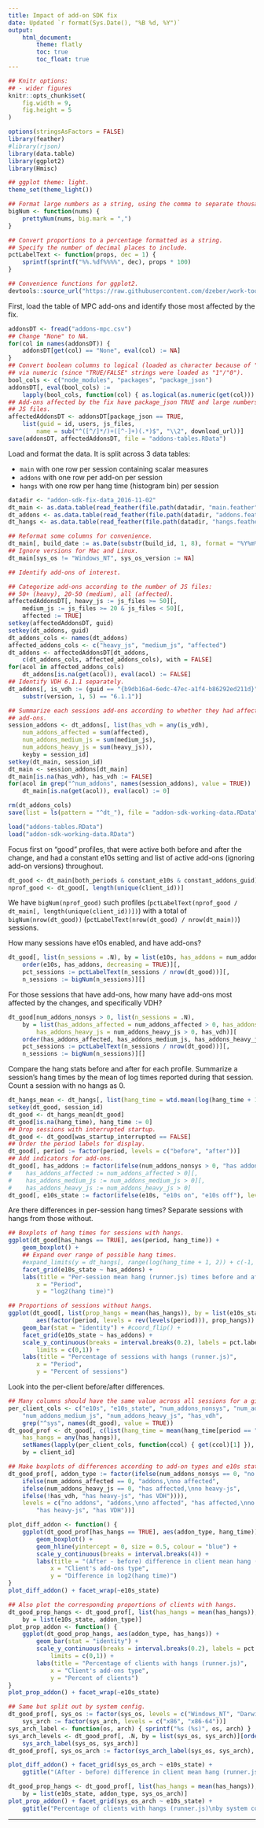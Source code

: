 ```yaml
---
title: Impact of add-on SDK fix
date: Updated `r format(Sys.Date(), "%B %d, %Y")`
output:
    html_document:
        theme: flatly
        toc: true
        toc_float: true
---
```


```r
## Knitr options:
## - wider figures
knitr::opts_chunk$set(
    fig.width = 9,
    fig.height = 5
)

options(stringsAsFactors = FALSE)
library(feather)
#library(rjson)
library(data.table)
library(ggplot2)
library(Hmisc)

## ggplot theme: light.
theme_set(theme_light())

## Format large numbers as a string, using the comma to separate thousands.
bigNum <- function(nums) {
    prettyNum(nums, big.mark = ",")
}

## Convert proportions to a percentage formatted as a string.
## Specify the number of decimal places to include.
pctLabelText <- function(props, dec = 1) {
    sprintf(sprintf("%%.%df%%%%", dec), props * 100)
}

## Convenience functions for ggplot2.
devtools::source_url("https://raw.githubusercontent.com/dzeber/work-tools/master/R/utils/ggplot.R")
```

First, load the table of MPC add-ons and identify those most affected by the fix.

```r
addonsDT <- fread("addons-mpc.csv")
## Change "None" to NA.
for(col in names(addonsDT)) {
    addonsDT[get(col) == "None", eval(col) := NA]
}
## Convert boolean columns to logical (loaded as character because of "None"s)
## via numeric (since "TRUE/FALSE" strings were loaded as "1"/"0").
bool_cols <- c("node_modules", "packages", "package_json")
addonsDT[, eval(bool_cols) :=
    lapply(bool_cols, function(col) { as.logical(as.numeric(get(col))) })]
## Add-ons affected by the fix have package_json TRUE and large numbers of
## JS files.
affectedAddonsDT <- addonsDT[package_json == TRUE,
    list(guid = id, users, js_files,
        name = sub("^([^/]*/)+([^-]+)(.*)$", "\\2", download_url))]
save(addonsDT, affectedAddonsDT, file = "addons-tables.RData")
```

Load and format the data. It is split across 3 data tables:

- `main` with one row per session containing scalar measures
- `addons` with one row per add-on per session
- `hangs` with one row per hang time (histogram bin) per session

```r
datadir <- "addon-sdk-fix-data_2016-11-02"
dt_main <- as.data.table(read_feather(file.path(datadir, "main.feather")))
dt_addons <- as.data.table(read_feather(file.path(datadir, "addons.feather")))
dt_hangs <- as.data.table(read_feather(file.path(datadir, "hangs.feather")))

## Reformat some columns for convenience.
dt_main[, build_date := as.Date(substr(build_id, 1, 8), format = "%Y%m%d")]
## Ignore versions for Mac and Linux.
dt_main[sys_os != "Windows_NT", sys_os_version := NA]

## Identify add-ons of interest.

## Categorize add-ons according to the number of JS files:
## 50+ (heavy), 20-50 (medium), all (affected).
affectedAddonsDT[, heavy_js := js_files >= 50][,
    medium_js := js_files >= 20 & js_files < 50][,
    affected := TRUE]
setkey(affectedAddonsDT, guid)
setkey(dt_addons, guid)
dt_addons_cols <- names(dt_addons)
affected_addons_cols <- c("heavy_js", "medium_js", "affected")
dt_addons <- affectedAddonsDT[dt_addons,
    c(dt_addons_cols, affected_addons_cols), with = FALSE]
for(acol in affected_addons_cols)
    dt_addons[is.na(get(acol)), eval(acol) := FALSE]
## Identify VDH 6.1.1 separately.
dt_addons[, is_vdh := (guid == "{b9db16a4-6edc-47ec-a1f4-b86292ed211d}" &
    substr(version, 1, 5) == "6.1.1")]

## Summarize each sessions add-ons according to whether they had affected
## add-ons.
session_addons <- dt_addons[, list(has_vdh = any(is_vdh),
    num_addons_affected = sum(affected),
    num_addons_medium_js = sum(medium_js),
    num_addons_heavy_js = sum(heavy_js)),
    keyby = session_id]
setkey(dt_main, session_id)
dt_main <- session_addons[dt_main]
dt_main[is.na(has_vdh), has_vdh := FALSE]
for(acol in grep("^num_addons", names(session_addons), value = TRUE))
    dt_main[is.na(get(acol)), eval(acol) := 0]

rm(dt_addons_cols)
save(list = ls(pattern = "^dt_"), file = "addon-sdk-working-data.RData")
```

```r
load("addons-tables.RData")
load("addon-sdk-working-data.RData")
```

Focus first on "good" profiles, that were active both before and after the change, and had a constant e10s setting and list of active add-ons (ignoring add-on versions) throughout.

```r
dt_good <- dt_main[both_periods & constant_e10s & constant_addons_guid]
nprof_good <- dt_good[, length(unique(client_id))]
```

We have `bigNum(nprof_good)` such profiles
(`pctLabelText(nprof_good / dt_main[, length(unique(client_id))])`) with a total of
`bigNum(nrow(dt_good))` (`pctLabelText(nrow(dt_good) / nrow(dt_main))`) sessions.

How many sessions have e10s enabled, and have add-ons?

```r
dt_good[, list(n_sessions = .N), by = list(e10s, has_addons = num_addons_nonsys > 0)][
    order(e10s, has_addons, decreasing = TRUE)][,
    pct_sessions := pctLabelText(n_sessions / nrow(dt_good))][,
    n_sessions := bigNum(n_sessions)][]
```

For those sessions that have add-ons, how many have add-ons most affected by the changes, and specifically VDH?

```r
dt_good[num_addons_nonsys > 0, list(n_sessions = .N),
    by = list(has_addons_affected = num_addons_affected > 0, has_addons_medium_js = num_addons_medium_js > 0,
        has_addons_heavy_js = num_addons_heavy_js > 0, has_vdh)][
    order(has_addons_affected, has_addons_medium_js, has_addons_heavy_js, has_vdh)][,
    pct_sessions := pctLabelText(n_sessions / nrow(dt_good))][,
    n_sessions := bigNum(n_sessions)][]
```

Compare the hang stats before and after for each profile.
Summarize a session's hang times by the mean of log times reported during that session.
Count a session with no hangs as 0.

```r
dt_hangs_mean <- dt_hangs[, list(hang_time = wtd.mean(log(hang_time + 1, 2), count)), keyby = session_id]
setkey(dt_good, session_id)
dt_good <- dt_hangs_mean[dt_good]
dt_good[is.na(hang_time), hang_time := 0]
## Drop sessions with interrupted startup.
dt_good <- dt_good[was_startup_interrupted == FALSE]
## Order the period labels for display.
dt_good[, period := factor(period, levels = c("before", "after"))]
## Add indicators for add-ons.
dt_good[, has_addons := factor(ifelse(num_addons_nonsys > 0, "has addons", "no addons"), levels = c("has addons", "no addons"))]#[,
#    has_addons_affected := num_addons_affected > 0][,
#    has_addons_medium_js := num_addons_medium_js > 0][,
#    has_addons_heavy_js := num_addons_heavy_js > 0]
dt_good[, e10s_state := factor(ifelse(e10s, "e10s on", "e10s off"), levels = c("e10s on", "e10s off"))]

```

Are there differences in per-session hang times?
Separate sessions with hangs from those without.

```r
## Boxplots of hang times for sessions with hangs.
ggplot(dt_good[has_hangs == TRUE], aes(period, hang_time)) +
    geom_boxplot() +
    ## Expand over range of possible hang times.
    #expand_limits(y = dt_hangs[, range(log(hang_time + 1, 2)) + c(-1, 1)]) +
    facet_grid(e10s_state ~ has_addons) +
    labs(title = "Per-session mean hang (runner.js) times before and after the change\nfor sessions with hangs",
        x = "Period",
        y = "log2(hang time)")
```
```r
## Proportions of sessions without hangs.
ggplot(dt_good[, list(prop_hangs = mean(has_hangs)), by = list(e10s_state, has_addons, period)],
        aes(factor(period, levels = rev(levels(period))), prop_hangs)) +
    geom_bar(stat = "identity") + #coord_flip() +
    facet_grid(e10s_state ~ has_addons) +
    scale_y_continuous(breaks = interval.breaks(0.2), labels = pct.labels,
        limits = c(0,1)) +
    labs(title = "Percentage of sessions with hangs (runner.js)",
        x = "Period",
        y = "Percent of sessions")
```

Look into the per-client before/after differences.

```r
## Many columns should have the same value across all sessions for a given client.
per_client_cols <- c("e10s", "e10s_state", "num_addons_nonsys", "num_addons_affected",
    "num_addons_medium_js", "num_addons_heavy_js", "has_vdh",
    grep("^sys", names(dt_good), value = TRUE))
dt_good_prof <- dt_good[, c(list(hang_time = mean(hang_time[period == "after"]) - mean(hang_time[period == "before"]),
    has_hangs = any(has_hangs)),
    setNames(lapply(per_client_cols, function(ccol) { get(ccol)[1] }), per_client_cols)),
    by = client_id]

## Make boxplots of differences according to add-on types and e10s status, for profiles that had hangs.
dt_good_prof[, addon_type := factor(ifelse(num_addons_nonsys == 0, "no addons",
    ifelse(num_addons_affected == 0, "addons,\nno affected",
    ifelse(num_addons_heavy_js == 0, "has affected,\nno heavy-js",
    ifelse(!has_vdh, "has heavy-js", "has VDH")))),
    levels = c("no addons", "addons,\nno affected", "has affected,\nno heavy-js",
        "has heavy-js", "has VDH"))]

plot_diff_addon <- function() {
    ggplot(dt_good_prof[has_hangs == TRUE], aes(addon_type, hang_time)) +
        geom_boxplot() +
        geom_hline(yintercept = 0, size = 0.5, colour = "blue") +
        scale_y_continuous(breaks = interval.breaks(4)) +
        labs(title = "(After - before) difference in client mean hang (runner.js) times\nfor clients with hangs (negative means improvement)",
            x = "Client's add-ons type",
            y = "Difference in log2(hang time)")
}
plot_diff_addon() + facet_wrap(~e10s_state)
```

```r
## Also plot the corresponding proportions of clients with hangs.
dt_good_prop_hangs <- dt_good_prof[, list(has_hangs = mean(has_hangs)),
    by = list(e10s_state, addon_type)]
plot_prop_addon <- function() {
    ggplot(dt_good_prop_hangs, aes(addon_type, has_hangs)) +
        geom_bar(stat = "identity") +
        scale_y_continuous(breaks = interval.breaks(0.2), labels = pct.labels,
            limits = c(0,1)) +
        labs(title = "Percentage of clients with hangs (runner.js)",
            x = "Client's add-ons type",
            y = "Percent of clients")
}
plot_prop_addon() + facet_wrap(~e10s_state)
```

```r
## Same but split out by system config.
dt_good_prof[, sys_os := factor(sys_os, levels = c("Windows_NT", "Darwin", "Linux"))][,
    sys_arch := factor(sys_arch, levels = c("x86", "x86-64"))]
sys_arch_label <- function(os, arch) { sprintf("%s (%s)", os, arch) }
sys_arch_levels <- dt_good_prof[, .N, by = list(sys_os, sys_arch)][order(sys_os, sys_arch)][,
    sys_arch_label(sys_os, sys_arch)]
dt_good_prof[, sys_os_arch := factor(sys_arch_label(sys_os, sys_arch), levels = sys_arch_levels)]

plot_diff_addon() + facet_grid(sys_os_arch ~ e10s_state) +
    ggtitle("(After - before) difference in client mean hang (runner.js) times\nfor clients with hangs\nby system config (negative means improvement)")
```

```r
dt_good_prop_hangs <- dt_good_prof[, list(has_hangs = mean(has_hangs)),
    by = list(e10s_state, addon_type, sys_os_arch)]
plot_prop_addon() + facet_grid(sys_os_arch ~ e10s_state) +
    ggtitle("Percentage of clients with hangs (runner.js)\nby system config")
```



--------------

<!--
What are the features of our client population?

```r
## Number of sessions per client.
nsess_dist <- dd[, list(nsess = .N), by = client_id][, Ecdf(nsess)]
## Remove dummy first row.
nsess_dist <- nsess_dist[-1]
setnames(nsess_dist, c("num_sessions", "p"))
qplot(num_sessions, p, data = nsess_dist, geom = "point") + geom_line() +
    scale_x_continuous(breaks = interval.breaks(10), limits = c(0, 50)) +
    scale_y_continuous(breaks = interval.breaks(0.1), labels = pct.labels,
        limits = c(0, 1)) +
        labs(title = "ECDF of # submissions per client",
            x = "N = # submissions",
            y = "% of clients with at most N submissions")
```
-->

<!--
How many sessions have weird startup times?

```r
startup_cols <- grep("^startup", names(dd), value = TRUE)

## Check for missing values.
na_startup <- dd[, setNames(lapply(startup_cols, function(scol) { is.na(get(scol)) }),
   sprintf("na_%s", startup_cols))]
na_startup[, na_any := Reduce("|", as.list(na_startup))]
cat("Percentages with missing values: \n")
print(lapply(na_startup, function(vals) { mean(vals) * 100 }))

## Check for negatives.
neg_startup <- dd[, setNames(lapply(startup_cols,
    function(scol) { scol <- get(scol); !is.na(scol) & scol < 0 }),
    sprintf("neg_%s", startup_cols))]
neg_startup[, neg_any := Reduce("|", as.list(neg_startup))]
cat("Percentages with negative values: \n")
print(lapply(neg_startup, function(vals) { mean(vals) * 100 }))

## Remove weird values.
dd <- dd[na_startup[, !na_any] & neg_startup[, !neg_any]]
```

Are times ordered as we expect?

```r
cat("How many sessions fail to have main <= toplevelwindow <= firstpaint?\n")
unordered <- nrow(dd[!(startup_main <= startup_toplevelwindow &
    startup_toplevelwindow <= startup_firstpaint)])
cat(sprintf("%s (%.2f%%)\n", bigNum(unordered), unordered / nrow(dd) * 100))

cat("\nHow many sessions fail to have firstpaint <= sessionrestored?\n")
unordered <- nrow(dd[startup_firstpaint > startup_sessionrestored])
cat(sprintf("%s (%.2f%%)\n", bigNum(unordered), unordered / nrow(dd) * 100))

cat("\nHow many sessions fail to have AMI_begin <= AMI_end?\n")
unordered <- nrow(dd[startup_AMIstart > startup_AMIend])
cat(sprintf("%s (%.2f%%)\n", bigNum(unordered), unordered / nrow(dd) * 100))

## Remove those with out-of-order AMI timestamps.
dd <- dd[startup_AMIstart <= startup_AMIend]
```

Summarize startup times using the median for each client.
```r
startup_client <- dd[, setNames(lapply(startup_cols, function(scol) { median(get(scol)) }),
    startup_cols), by = list(e10s, has_addons = addons_nonsys_num > 0, period, client_id)]
## Take sample of clients in each cell.
startup_samp <- startup_client[, if(.N > 500) .SD[sample.int(.N, 500)] else .SD,
    by = list(e10s, has_addons, period)]

milestones <- c("main", "AMIstart", "AMIend", "toplevelwindow", "firstpaint", "sessionrestored")
startup_gg <- startup_samp[, list(milestone = milestones,
    time_ms = as.numeric(.SD[1, sprintf("startup_%s", milestones), with = FALSE])),
    by = list(e10s, has_addons, period, client_id)]
startup_gg[, milestone := factor(milestone, levels = milestones)]
startup_gg[, facet := sprintf("e10s %s, %saddons", c("off", "on")[e10s + 1],
    c("no ", "")[has_addons + 1])]
    
```
-->
